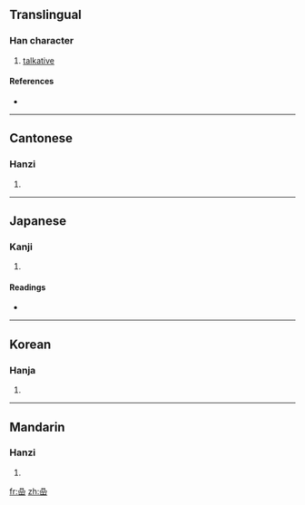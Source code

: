 ==Translingual==

===Han character===
{{Han char|rn=30|rad=口|as=09|sn=12|four=6077<sub>6</sub>|canj=口口口山 (RRRU)}}

# [[talkative]]

====References====
* {{Han ref|kx=0200.020|dkj=03975|dj=0421.170|hdz=10787.020|uh=55A6|ud=21926|bh=D877|bd=55415}}

----

==Cantonese==

===Hanzi===
{{yue-hanzi|jyut=|y=ngaam4}}

# {{defn|Cantonese}}

----

==Japanese==

===Kanji===
{{ja-kanji|grade=|rs=口09}}

# {{defn|Japanese}}

====Readings====
* {{ja-readings|on=[[じょう]] (jō), [[にょう]] (nyō)|kun=[[おしゃべり]] (oshaberi)}}

----

==Korean==

===Hanja===
{{ko-hanja|hangeul=엽|rv=yeop|mr=yŏp}}

# {{defn|Korean}}

----

==Mandarin==

===Hanzi===
{{cmn-hanzi|pin=[[niè]] ([[nie4]])|wg=nieh<sup>4</sup>}}

# {{defn|Mandarin}}

[[fr:喦]]
[[zh:喦]]